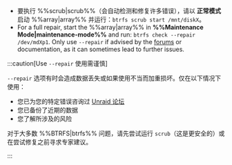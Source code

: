 - 要执行 %%scrub|scrub%%（会自动检测和修复许多错误），请以 **正常模式** 启动 %%array|array%% 并运行：`btrfs scrub start /mnt/diskX`。
- For a full repair, start the %%array|array%% in **%%Maintenance Mode|maintenance-mode%%** and run: `btrfs check --repair /dev/mdXp1`. Only use `--repair` if advised by the [forums](https://forums.unraid.net/) or documentation, as it can sometimes lead to further issues.

:::caution[Use `--repair` 使用需谨慎]

`--repair` 选项有时会造成数据丢失或如果使用不当而加重损坏。仅在以下情况下使用：

- 您已为您的特定错误咨询过 [Unraid 论坛](https://forums.unraid.net/)
- 您已备份了近期的数据
- 您了解所涉及的风险

对于大多数 %%BTRFS|btrfs%% 问题，请先尝试运行 `scrub`（这是更安全的）或在尝试修复之前寻求专家建议。

:::
